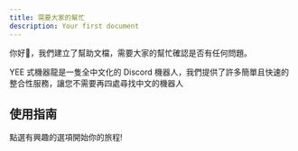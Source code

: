 ```yaml
---
title: 需要大家的幫忙
description: Your first document
---
```


你好👋，我們建立了幫助文檔，需要大家的幫忙確認是否有任何問題。

YEE 式機器龍是一隻全中文化的 Discord 機器人，我們提供了許多簡單且快速的整合性服務，讓您不需要再四處尋找中文的機器人


## 使用指南

點選有興趣的選項開始你的旅程!

<Cards className="mt-5">
  <Card
    title="動態語音頻道"
    href="/docs/commands/dvc/"
    description="一個頻道就可以滿足各個人的需求"
  />
  <Card
    title="跨群聊天"
    href="/docs/commands/chat/"
    description="不用加入別的伺服器就能和別的伺服器的人聊天"
  />
  <Card
    title="RPG 系統"
    href="/docs/rpg/"
    description="將 Discord 變身成一個有趣的遊樂場"
  />
</Cards>

<br />
